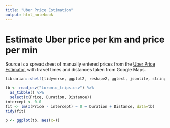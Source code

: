 ```yaml
---
title: "Uber Price Estimation"
output: html_notebook
---
```


# Estimate Uber price per km and price per min

Source is a spreadsheet of manually entered prices from the [Uber Price Estimator](https://www.uber.com/global/en/price-estimate/), with travel times and distances taken from Google Maps.

```r
librarian::shelf(tidyverse, ggplot2, reshape2, ggtext, jsonlite, stringr, broom)
```

```r
tb <- read_csv("toronto_trips.csv") %>% 
  as_tibble() %>% 
  select(c(Price, Duration, Distance))
intercept <- 0.0
fit <- lm(I(Price - intercept) ~ 0 + Duration + Distance, data=tb)
tidy(fit)

p <- ggplot(tb, aes(x=))
```


